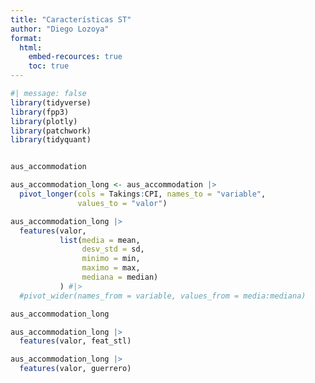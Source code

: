 ```yaml
---
title: "Características ST"
author: "Diego Lozoya"
format: 
  html:
    embed-recources: true
    toc: true
---
```


```r
#| message: false
library(tidyverse)
library(fpp3)
library(plotly)
library(patchwork)
library(tidyquant)
```

```r

```


```r
aus_accommodation

aus_accommodation_long <- aus_accommodation |> 
  pivot_longer(cols = Takings:CPI, names_to = "variable",
               values_to = "valor")

aus_accommodation_long |> 
  features(valor,
           list(media = mean,
                desv_std = sd,
                minimo = min,
                maximo = max,
                mediana = median)
           ) #|> 
  #pivot_wider(names_from = variable, values_from = media:mediana)

aus_accommodation_long
```
```r
aus_accommodation_long |> 
  features(valor, feat_stl)
```

```r
aus_accommodation_long |> 
  features(valor, guerrero)
```

